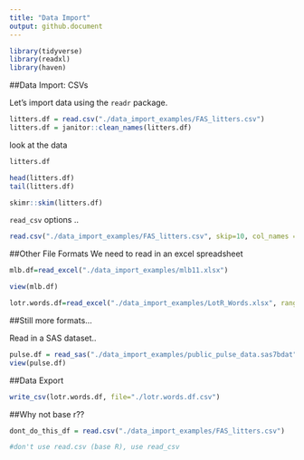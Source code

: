 ```yaml
---
title: "Data Import"
output: github.document
---
```


```r
library(tidyverse)
library(readxl)
library(haven)
```


##Data Import: CSVs

Let's import data using the `readr` package.

```r
litters.df = read.csv("./data_import_examples/FAS_litters.csv")
litters.df = janitor::clean_names(litters.df)
```

look at the data

```r
litters.df

head(litters.df)
tail(litters.df)
```

```r
skimr::skim(litters.df)
```

`read_csv` options ..
```r
read.csv("./data_import_examples/FAS_litters.csv", skip=10, col_names = FALSE)
```

##Other File Formats
We need to read in an excel spreadsheet

```r
mlb.df=read_excel("./data_import_examples/mlb11.xlsx")

```
```r
view(mlb.df)
```

```r
lotr.words.df=read_excel("./data_import_examples/LotR_Words.xlsx", range="B3:D6")
```

##Still more formats...

Read in a SAS dataset..

```r
pulse.df = read_sas("./data_import_examples/public_pulse_data.sas7bdat")
view(pulse.df)
```


##Data Export

```r
write_csv(lotr.words.df, file="./lotr.words.df.csv")
```

##Why not base r??
```r
dont_do_this_df = read.csv("./data_import_examples/FAS_litters.csv")

#don't use read.csv (base R), use read_csv
```



